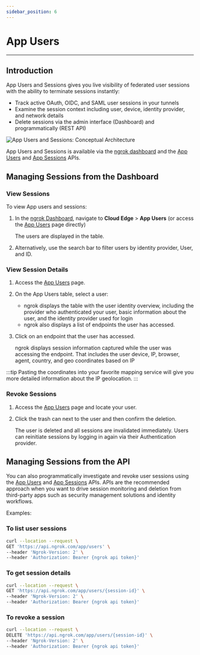 ```yaml
---
sidebar_position: 6
---
```


# App Users

---

## Introduction

App Users and Sessions gives you live visibility of federated user sessions with the ability to terminate sessions instantly:

- Track active OAuth, OIDC, and SAML user sessions in your tunnels
- Examine the session context including user, device, identity provider, and network details
- Delete sessions via the admin interface (Dashboard) and programmatically (REST API)

![App Users and Sessions: Conceptual Architecture](/img/docs/app_user_session_diagram.png)

App Users and Sessions is available via the [ngrok dashboard](https://dashboard.ngrok.com/cloud-edge/app-users) and the [App Users](/docs/api/resources/application-users) and [App Sessions](/docs/api/resources/application-sessions) APIs.

## Managing Sessions from the Dashboard

### View Sessions

To view App users and sessions:

1. In the [ngrok Dashboard](https://dashboard.ngrok.com), navigate to **Cloud Edge** > **App Users** (or access the [App Users](https://dashboard.ngrok.com/cloud-edge/app-users) page directly)

   The users are displayed in the table.

1. Alternatively, use the search bar to filter users by identity provider, User, and ID.

### View Session Details

1. Access the [App Users](https://dashboard.ngrok.com/cloud-edge/app-users) page.

1. On the App Users table, select a user:

   - ngrok displays the table with the user identity overview, including the provider who authenticated your user, basic information about the user, and the identity provider used for login
   - ngrok also displays a list of endpoints the user has accessed.

1. Click on an endpoint that the user has accessed.

   ngrok displays session information captured while the user was accessing the endpoint. That includes the user device, IP, browser, agent, country, and geo coordinates based on IP

:::tip
Pasting the coordinates into your favorite mapping service will give you more detailed information about the IP geolocation.
:::

### Revoke Sessions

1. Access the [App Users](https://dashboard.ngrok.com/cloud-edge/app-users) page and locate your user.

1. Click the trash can next to the user and then confirm the deletion.

   The user is deleted and all sessions are invalidated immediately.
   Users can reinitiate sessions by logging in again via their Authentication provider.

## Managing Sessions from the API

You can also programmatically investigate and revoke user sessions using the [App Users](/docs/api/resources/application-users) and [App Sessions](/docs/api/resources/application-sessions) APIs. APIs are the recommended approach when you want to drive session monitoring and deletion from third-party apps such as security management solutions and identity workflows.

Examples:

### To list user sessions

```bash
curl --location --request \
GET 'https://api.ngrok.com/app/users' \
--header 'Ngrok-Version: 2' \
--header 'Authorization: Bearer {ngrok api token}'
```

### To get session details

```bash
curl --location --request \
GET 'https://api.ngrok.com/app/users/{session-id}' \
--header 'Ngrok-Version: 2' \
--header 'Authorization: Bearer {ngrok api token}'
```

### To revoke a session

```bash
curl --location --request \
DELETE 'https://api.ngrok.com/app/users/{session-id}' \
--header 'Ngrok-Version: 2' \
--header 'Authorization: Bearer {ngrok api token}'
```
